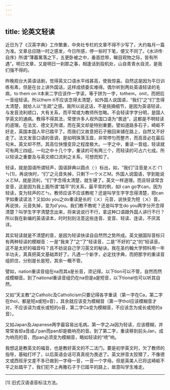 ```yaml
---
---
---
```

title: 论英文轻读
---




近日为了《汉英字典》工作繁重，中央社专栏的文章不得不少写了，大约每月一篇为准。文章总应随一时之感发，今日所感，停一些时下笔，便又不同了。《水浒传·自序》所谓“薄暮篱落之下，五更卧被之中，垂首捻带，睇目观物之际，皆有所遇”。明日文章，又是明日一刹那之事，相逢话到投机处，山自青青水自流，是我们强不得的。

昨晚观台大英语话剧，觉得英文口语水平线甚高，使我惊喜。自然这是因为平日训练有素，但是在台上讲外国话，这样成绩委实难得。偶尔听到两处英语轻读的毛病，to them on it本来二字应该作一字读，等于拼为一字，tothem，onit，而把后一音组轻读。所以them it不应该念得太清楚，如外国人说国语，“我们”之“们”念得太清楚，就给人以“生疏”之感。我所以说这话，不是挑摘细节，是因为英语轻读，与发音流利顺口，大有关系，而平常或为教师所忽略。不会轻读字字分明，是国人学英文的通病。教得不得其法，常使许多人视外国口语为“畏途”，这都是不明轻读的道理。在法文、德文无所谓，而在英文却是特别重要。譬如道路多石子，崎岖不好走，英国本国人早已踏平了。而我们又故意把石子搬回来铺在路上，自然又不好走了。法文发音口语的音调，是如明珠落玉盘，非常停匀而整齐，而高音必在最后句末。英文却不然，其高位快慢变异之程度极大。一字之中，重读一音组，轻读就可有两三四组，一句之中十几个字，重读的可有两三个，而轻读的可占六七成。所以轻读之重要及与英文顺口流利之关系，可想而知了。

轻读，就是国语所谓轻声，国语辞典以圆点（·）标出，如，“我们”注音是ㄨㄛ·ㄇㄣ[1]，再说快时，“们”之元音失掉，只剩下一个ㄨㄛM。外国人说国语，学到能说ㄨㄛM，就是流利，“们”字念得太清楚，就生硬了。英文一样道理。而且轻读常含变音，这是因为我上面所谓“踏平”的关系，最平常的例，如I can go字can，因为轻读，变为轻声的ㄛㄣ。教师应该不应该教呢？还是叫学生字字念得清楚，把can字如重读读法？又如do you之do重读是长的（ㄨ）元音，说快变为短（ㄨ）音，再说快，元音失掉，变为d'you。我们教不教呢？还是叫学生do you两字分开念得清楚？叫学生字字清楚念出来，将来说说行不行，拿这种口语跟外国人讲行不行？所以我在新编的英语读本，时时刻刻注意这些连音、变音、轻读、连读，不厌其详。

其实轻读就是不清楚的音，是因为轻读快读自自然然之势所成。英文据国际音标只有两种轻读的模糊音：一是“我来了”之“了”轻读音，二是“不好的”之“的”轻读音。这不是太好的福音吗？且不妨说自己学习英文的秘诀。我在圣约翰大学预科用一年半功夫，真真把英文基础弄好了。凡遇一个新字，必定找字典，而把那字的重读音组抓住，分别是长是短，其余一概不管。

譬如，nation重读音组在na而其a是长音，须记得。以下tion可以不管，自然而然成模糊音。到了national重读音组仍在na但是a是短音，以下tional也可以听其自然。

又如“天主教”之Catholic及Catholicism只要记得各字重读（第一字在Ca，第二字在thol，都是短a或短o音），其余就应该变为模糊音（第一字thol应该模糊音才对，不应该读为或长或短的o音，第二字Ca变为模糊音，不应该念为或长或短的a音）。

又如Japan及Japanese两字最容易出毛病。第一字之Ja因为轻读，应该模糊，并常常省却a音成J'pan而pan却是极响亮的音。到了第二字，重读移到前头Jan，成为响亮的音，而pan必须变为模糊音，略如轻读的“喷”响。

我想这是教英文的福音，也是教好英文的不二法门。要是初学英文时，欠了教师的指导，基础打坏了，以后英语会话可真真视为畏途了。英文拼音太狡猾了，不像德文或西班牙文差不多已做到一字母一音，一音一个字母。但是英美人已将这崎岖不平之处踏平了，我们犯不上再撒石子于已踏平的路上，故意叫学生难走。



* * *



[1] 旧式汉语语音标注方法。